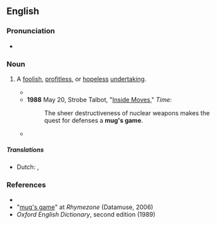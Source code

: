 ==English==
{{rfe|en}}

===Pronunciation===
* {{audio|en|En-au-mug's game.ogg|Audio (AU)}}

===Noun===
{{en-noun|head=[[mug]][[-'s|'s]] [[game]]|mugs' games}}

# {{lb|en|idiomatic}} A [[foolish]], [[profitless]], or [[hopeless]] [[undertaking]].
#* {{quote-book|1=en|year=1956|year_published=1972|author=Anthony Burgess|authorlink=Anthony Burgess|title=Time for a Tiger|series=The Malayan Trilogy|page=109|passage= ‘It's a '''mug's game''',’ said Crabbe.}}
#* '''1988''' May 20, Strobe Talbot, "[https://web.archive.org/web/20080318183004/http://www.time.com/time/magazine/article/0,9171,967507,00.html Inside Moves]," ''Time'':
#*: The sheer destructiveness of nuclear weapons makes the quest for defenses a '''mug's game'''.
#* {{quote-book|en|year=2012|title=FT Guide to Exchange Traded Funds and Index Funds|author=David Stevenson |page= |ISBN=|passage=Although they aspired, like all natural-born gamblers, to taking a flutter and beating that system (they all loved the idea of tips, of course), they were sufficiently cynical to know it's a '''mug's game''' and that it was largely bound to fail.}}
=====Translations=====
{{trans-top| A foolish, profitless, or hopeless undertaking.}}
* Dutch: {{t+|nl|gekkenwerk|n}}, {{t|nl|zinloze bezigheid|f}}
{{trans-mid}} 
{{trans-bottom}}

===References===
* {{R:Dictionary.com}}
* "[http://www.rhymezone.com/r/rhyme.cgi?Word=mug's_game mug's game]" at ''Rhymezone'' (Datamuse, 2006)
* ''Oxford English Dictionary'', second edition (1989)